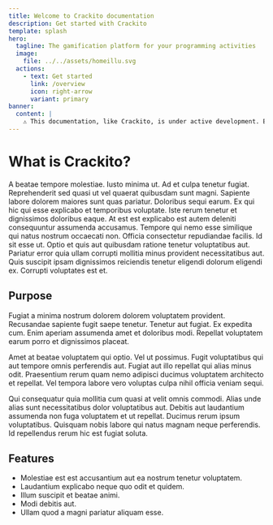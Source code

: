 ```yaml
---
title: Welcome to Crackito documentation
description: Get started with Crackito
template: splash
hero:
  tagline: The gamification platform for your programming activities
  image:
    file: ../../assets/homeillu.svg
  actions:
    - text: Get started
      link: /overview
      icon: right-arrow
      variant: primary
banner:
  content: |
    ⚠️ This documentation, like Crackito, is under active development. Expect bugs and changes!
---
```



# What is Crackito?

A beatae tempore molestiae. Iusto minima ut. Ad et culpa tenetur fugiat. Reprehenderit sed quasi ut vel quaerat quibusdam sunt magni. Sapiente labore dolorem maiores sunt quas pariatur. Doloribus sequi earum.
Ex qui hic qui esse explicabo et temporibus voluptate. Iste rerum tenetur et dignissimos doloribus eaque. At est est explicabo est autem deleniti consequuntur assumenda accusamus. Tempore qui nemo esse similique qui natus nostrum occaecati non.
Officia consectetur repudiandae facilis. Id sit esse ut. Optio et quis aut quibusdam ratione tenetur voluptatibus aut. Pariatur error quia ullam corrupti mollitia minus provident necessitatibus aut. Quis suscipit ipsam dignissimos reiciendis tenetur eligendi dolorum eligendi ex. Corrupti voluptates est et.

## Purpose

Fugiat a minima nostrum dolorem dolorem voluptatem provident. Recusandae sapiente fugit saepe tenetur. Tenetur aut fugiat. Ex expedita cum. Enim aperiam assumenda amet et doloribus modi. Repellat voluptatem earum porro et dignissimos placeat.
 
Amet at beatae voluptatem qui optio. Vel ut possimus. Fugit voluptatibus qui aut tempore omnis perferendis aut. Fugiat aut illo repellat qui alias minus odit. Praesentium rerum quam nemo adipisci ducimus voluptatem architecto et repellat. Vel tempora labore vero voluptas culpa nihil officia veniam sequi.
 
Qui consequatur quia mollitia cum quasi at velit omnis commodi. Alias unde alias sunt necessitatibus dolor voluptatibus aut. Debitis aut laudantium assumenda non fuga voluptatem et ut repellat. Ducimus rerum ipsum voluptatibus. Quisquam nobis labore qui natus magnam neque perferendis. Id repellendus rerum hic est fugiat soluta.

## Features

* Molestiae est est accusantium aut ea nostrum tenetur voluptatem.
* Laudantium explicabo neque quo odit et quidem.
* Illum suscipit et beatae animi.
* Modi debitis aut.
* Ullam quod a magni pariatur aliquam esse.